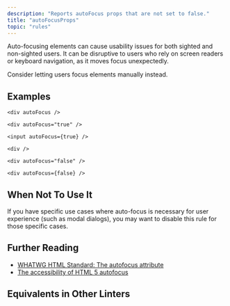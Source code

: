 ```yaml
---
description: "Reports autoFocus props that are not set to false."
title: "autoFocusProps"
topic: "rules"
---
```



<RuleSummary plugin="jsx" rule="autoFocusProps" />

Auto-focusing elements can cause usability issues for both sighted and non-sighted users.
It can be disruptive to users who rely on screen readers or keyboard navigation, as it moves focus unexpectedly.

Consider letting users focus elements manually instead.

## Examples

<Tabs>
<TabItem label="❌ Incorrect">

```tsx
<div autoFocus />
```

```tsx
<div autoFocus="true" />
```

```tsx
<input autoFocus={true} />
```

</TabItem>
<TabItem label="✅ Correct">

```tsx
<div />
```

```tsx
<div autoFocus="false" />
```

```tsx
<div autoFocus={false} />
```

</TabItem>
</Tabs>

## When Not To Use It

If you have specific use cases where auto-focus is necessary for user experience (such as modal dialogs), you may want to disable this rule for those specific cases.

## Further Reading

- [WHATWG HTML Standard: The autofocus attribute](https://html.spec.whatwg.org/multipage/interaction.html#attr-fe-autofocus)
- [The accessibility of HTML 5 autofocus](https://www.brucelawson.co.uk/2009/the-accessibility-of-html-5-autofocus/)

## Equivalents in Other Linters

<RuleEquivalents pluginId="jsx" ruleId="autoFocusProps" />
